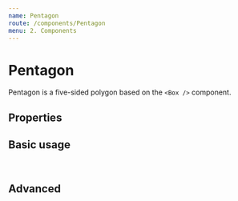 ```yaml
---
name: Pentagon
route: /components/Pentagon
menu: 2. Components
---
```




# Pentagon

Pentagon is a five-sided polygon based on the `<Box />` component.

## Properties

<Props of={Pentagon} />

## Basic usage

<pre>
  <Pentagon my="xxl" />
</pre>

## Advanced

<Playground>
  <Pentagon mt="xxl" mx="l" inlineBlock/>
  <Pentagon mt="xxl" colour="complementaryDark" inlineBlock/>
</Playground>


